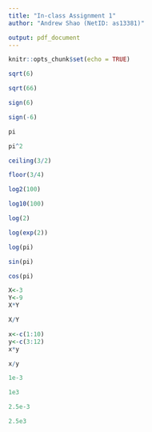 ```yaml
---
title: "In-class Assignment 1"
author: "Andrew Shao (NetID: as13381)"

output: pdf_document
---
```


```r
knitr::opts_chunk$set(echo = TRUE)
```
```r
sqrt(6)
```
```r
sqrt(66)
```
```r
sign(6)
```
```r
sign(-6)
```
```r
pi
```

```r
pi^2
```

```r
ceiling(3/2)
```

```r
floor(3/4)
```

```r
log2(100)
```

```r
log10(100)
```

```r
log(2)
```

```r
log(exp(2))
```

```r
log(pi)
```

```r
sin(pi)
```

```r
cos(pi)
```

```r
X<-3
Y<-9
X*Y
```

```r
X/Y
```

```r
x<-c(1:10)
y<-c(3:12)
x*y
```

```r
x/y
```


```r
1e-3
```


```r
1e3
```


```r
2.5e-3
```


```r
2.5e3
```

